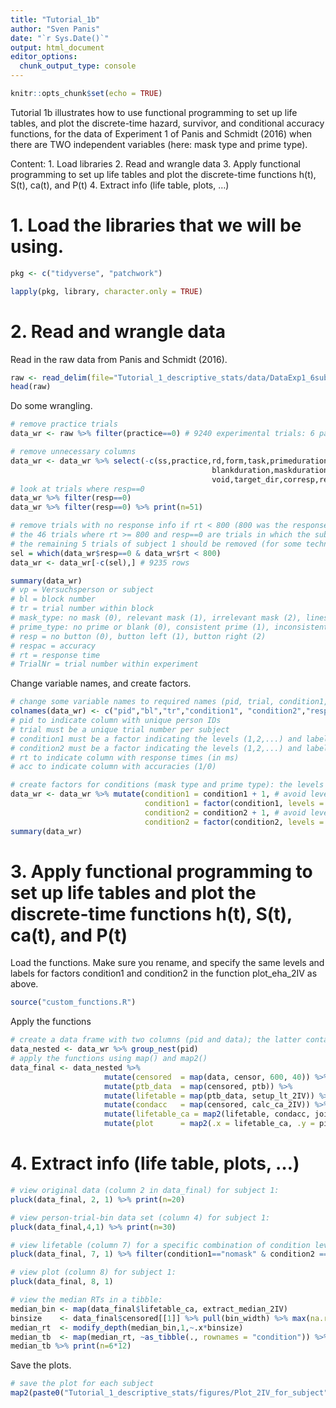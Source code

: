 ```yaml
---
title: "Tutorial_1b"
author: "Sven Panis"
date: "`r Sys.Date()`"
output: html_document
editor_options: 
  chunk_output_type: console
---
```


```r
knitr::opts_chunk$set(echo = TRUE)
```

Tutorial 1b illustrates how to use functional programming to set up life tables, and plot the discrete-time hazard, survivor, and conditional accuracy functions, for the data of Experiment 1 of Panis and Schmidt (2016) when there are TWO independent variables (here: mask type and prime type).

Content:
1. Load libraries
2. Read and wrangle data
3. Apply functional programming to set up life tables and plot the discrete-time functions h(t), S(t), ca(t), and P(t)
4. Extract info (life table, plots, ...)

# 1. Load the libraries that we will be using. 

```r
pkg <- c("tidyverse", "patchwork")

lapply(pkg, library, character.only = TRUE)
```

# 2. Read and wrangle data

Read in the raw data from Panis and Schmidt (2016).

```r
raw <- read_delim(file="Tutorial_1_descriptive_stats/data/DataExp1_6subjects.txt", delim="\t",col_names=T) # 9372 rows
head(raw)
```

Do some wrangling.

```r
# remove practice trials
data_wr <- raw %>% filter(practice==0) # 9240 experimental trials: 6 participants x 70 blocks x 22 trials-per-block

# remove unnecessary columns
data_wr <- data_wr %>% select(-c(ss,practice,rd,form,task,primeduration,
                                             blankduration,maskduration,targetduration,
                                             void,target_dir,corresp,resperr))
# look at trials where resp==0
data_wr %>% filter(resp==0) 
data_wr %>% filter(resp==0) %>% print(n=51)

# remove trials with no response info if rt < 800 (800 was the response deadline in each trial):
# the 46 trials where rt >= 800 and resp==0 are trials in which the subject did not respond; these should not be deleted because they will be treated as right-censored observations in EHA!
# the remaining 5 trials of subject 1 should be removed (for some technical reason the resp (1 or 2) was not recorded; perhaps (s)he pressed both buttons at the same time...)
sel = which(data_wr$resp==0 & data_wr$rt < 800)
data_wr <- data_wr[-c(sel),] # 9235 rows

summary(data_wr)
# vp = Versuchsperson or subject
# bl = block number
# tr = trial number within block
# mask_type: no mask (0), relevant mask (1), irrelevant mask (2), lines mask (3)
# prime_type: no prime or blank (0), consistent prime (1), inconsistent prime (2)
# resp = no button (0), button left (1), button right (2) 
# respac = accuracy
# rt = response time
# TrialNr = trial number within experiment
```

Change variable names, and create factors.

```r
# change some variable names to required names (pid, trial, condition1, condition2, rt, and acc)
colnames(data_wr) <- c("pid","bl","tr","condition1", "condition2","resp","acc","rt","trial") 
# pid to indicate column with unique person IDs
# trial must be a unique trial number per subject
# condition1 must be a factor indicating the levels (1,2,...) and labels of the first independent variable (here: mask_type)
# condition2 must be a factor indicating the levels (1,2,...) and labels of the second independent variable (here: prime_type)
# rt to indicate column with response times (in ms)
# acc to indicate column with accuracies (1/0)

# create factors for conditions (mask type and prime type): the levels of condition1 are displayed across columns; the levels of condition2 are displayed within each plot.
data_wr <- data_wr %>% mutate(condition1 = condition1 + 1, # avoid level "0"
                              condition1 = factor(condition1, levels = c(1,2,3,4), labels = c("nomask","relevant","irrelevant","lines")),
                              condition2 = condition2 + 1, # avoid level "0"
                              condition2 = factor(condition2, levels = c(1,2,3), labels = c("blank","congruent","incongruent")))
summary(data_wr)
```

# 3. Apply functional programming to set up life tables and plot the discrete-time functions h(t), S(t), ca(t), and P(t)

Load the functions. Make sure you rename, and specify the same levels and labels for factors condition1 and condition2 in the function plot_eha_2IV as above.

```r
source("custom_functions.R")
```

Apply the functions

```r
# create a data frame with two columns (pid and data); the latter contains a list of nested data frames
data_nested <- data_wr %>% group_nest(pid)
# apply the functions using map() and map2()
data_final <- data_nested %>% 
                     mutate(censored  = map(data, censor, 600, 40)) %>%   # ! user input: censoring time, and bin width
                     mutate(ptb_data  = map(censored, ptb)) %>%           
                     mutate(lifetable = map(ptb_data, setup_lt_2IV)) %>%      # create life tables without ca for 2 independent variables
                     mutate(condacc   = map(censored, calc_ca_2IV)) %>%       # calculate conditional accuracy for 2 independent variables
                     mutate(lifetable_ca = map2(lifetable, condacc, join_lt_ca_2IV)) %>%  # add ca to lifetables for 2 independent variables
                     mutate(plot      = map2(.x = lifetable_ca, .y = pid, plot_eha_2IV,1))  # create plots for 2 independent variables
```

# 4. Extract info (life table, plots, ...)

```r
# view original data (column 2 in data_final) for subject 1:
pluck(data_final, 2, 1) %>% print(n=20)

# view person-trial-bin data set (column 4) for subject 1:
pluck(data_final,4,1) %>% print(n=30)

# view lifetable (column 7) for a specific combination of condition levels for subject 1:
pluck(data_final, 7, 1) %>% filter(condition1=="nomask" & condition2 == "blank")

# view plot (column 8) for subject 1:
pluck(data_final, 8, 1)

# view the median RTs in a tibble:
median_bin <- map(data_final$lifetable_ca, extract_median_2IV)
binsize    <- data_final$censored[[1]] %>% pull(bin_width) %>% max(na.rm=T)
median_rt  <- modify_depth(median_bin,1,~.x*binsize)
median_tb  <- map(median_rt, ~as_tibble(., rownames = "condition")) %>% list_rbind(names_to = "pid")
median_tb %>% print(n=6*12)
```

Save the plots.

```r
# save the plot for each subject
map2(paste0("Tutorial_1_descriptive_stats/figures/Plot_2IV_for_subject", data_final$pid, "_PanisSchmidt.png"), data_final$plot, ggsave, width = 12, height = 10, dpi = 300)
```
